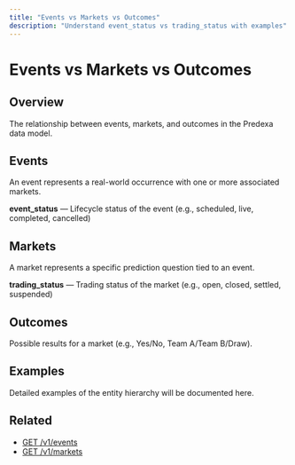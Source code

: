 ```yaml
---
title: "Events vs Markets vs Outcomes"
description: "Understand event_status vs trading_status with examples"
---
```


# Events vs Markets vs Outcomes

## Overview

The relationship between events, markets, and outcomes in the Predexa data model.

## Events

An event represents a real-world occurrence with one or more associated markets.

**event_status** — Lifecycle status of the event (e.g., scheduled, live, completed, cancelled)

## Markets

A market represents a specific prediction question tied to an event.

**trading_status** — Trading status of the market (e.g., open, closed, settled, suspended)

## Outcomes

Possible results for a market (e.g., Yes/No, Team A/Team B/Draw).

## Examples

Detailed examples of the entity hierarchy will be documented here.

## Related

- [GET /v1/events](/reference/events)
- [GET /v1/markets](/reference/markets)
